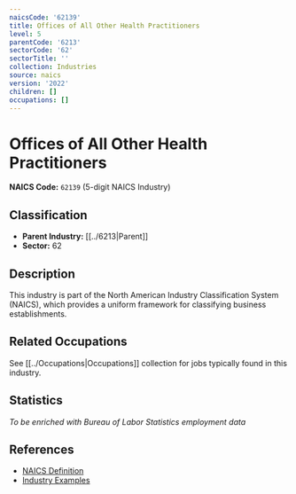 ```yaml
---
naicsCode: '62139'
title: Offices of All Other Health Practitioners
level: 5
parentCode: '6213'
sectorCode: '62'
sectorTitle: ''
collection: Industries
source: naics
version: '2022'
children: []
occupations: []
---
```

# Offices of All Other Health Practitioners

**NAICS Code:** `62139` (5-digit NAICS Industry)

## Classification

- **Parent Industry:** [[../6213|Parent]]
- **Sector:** 62

## Description

This industry is part of the North American Industry Classification System (NAICS), which provides a uniform framework for classifying business establishments.

## Related Occupations

See [[../Occupations|Occupations]] collection for jobs typically found in this industry.

## Statistics

*To be enriched with Bureau of Labor Statistics employment data*

## References

- [NAICS Definition](https://www.census.gov/naics/)
- [Industry Examples](https://www.census.gov/naics/2022NAICS/)
